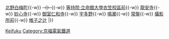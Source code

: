 {{鐵道路線|
| 模板名稱 = 北野線 (京福電氣鐵道)
| 名稱 = [[File:Keifuku logo.svg|25px|link=京福電氣鐵道]] <small>[[京福電氣鐵道]]</small> [[北野線 (京福電氣鐵道)|北野線]] [[File:Number prefix Randen Kitano line.png|20px|北野線]]
| 代表色 = #406681
| 背景顏色 = #FFFFFF
| 車站列表 = {{nowrap begin}}<del>（{{link-ja|北野站 (京都府)|北野駅 (京都府)|北野}}）{{-w}} </del>[[北野白梅町站|北野白梅町]]{{-w}} <del>（{{link-ja|小松原站|小松原駅|小松原}}）</del>{{-w}} [[等持院·立命館大學衣笠校區前站|等持院·立命館大學衣笠校區前]]{{-w}} [[龍安寺站|龍安寺]]{{-w}} [[妙心寺站|妙心寺]]{{-w}} [[御室仁和寺站|御室仁和寺]]{{-w}} [[宇多野站|宇多野]]{{-w}} [[鳴瀧站|鳴瀧]]{{-w}} [[常盤站 (京都府)|常盤]]{{-w}} [[攝影所前站|攝影所前]]{{-w}} [[帷子之辻站|帷子之辻]]{{nowrap end}}
|}}<noinclude>
[[Category:日本鐵路路線模板|Keifuku]]
[[Category:京福電氣鐵道]]

</noinclude>